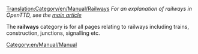 [[Translation:Category/en/Manual/Railways]]
''For an explanation of railways in OpenTTD, see the [[en/Manual/Base Set/Railways|main article]]''

The '''railways''' category is for all pages relating to railways including trains, construction, junctions, signalling etc.

[[Category:en/Manual/Manual]]